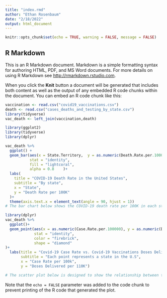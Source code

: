 ```yaml
---
title: "index.rmd"
author: "Ethan Rosenbaum"
date: "2/18/2022"
output: html_document
---
```


```r
knitr::opts_chunk$set(echo = TRUE, warning = FALSE, message = FALSE)
```

## R Markdown

This is an R Markdown document. Markdown is a simple formatting syntax for authoring HTML, PDF, and MS Word documents. For more details on using R Markdown see <http://rmarkdown.rstudio.com>.

When you click the **Knit** button a document will be generated that includes both content as well as the output of any embedded R code chunks within the document. You can embed an R code chunk like this:

```r
vaccination <- read.csv("covid19_vaccinations.csv")
death <- read.csv("cases_deaths_and_testing_by_state.csv")
library(tidyverse)
vac_death <- left_join(vaccination,death)
```

```r
library(ggplot2)
library(tidyverse)
library(dplyr)
```

```r
vac_death %>%
  ggplot() +
  geom_bar(aes(x = State.Territory,  y = as.numeric(Death.Rate.per.100000)), 
           stat = "identity",
           fill = "lightcoral",
           alpha = 0.8    )+
  labs(
    title = "COVID-19 Death Rate in the United States",
    subtitle = "By state",
    x = "State",
    y = "Death Rate per 100K"
  )+
  theme(axis.text.x = element_text(angle = 90, hjust = 1))
# The bar chart below shows the COVID-19 death rate per 100K in each state of the United States. As shown in the graph, Arkansas, Delaware Vermont and other states have the higher COVID-19 death rate than others. Government in these states should strengthen medical power , hire more people to save people' life. 

```

```r
library(dplyr)
vac_death %>%
  ggplot()+
  geom_point(aes(x = as.numeric(Case.Rate.per.100000), y = as.numeric(Doses.Delivered.per.100K)),
             stat = "identity",
             color = "firebrick",
             shape = "diamond"
)+
  labs(title = "Covid-19 Case Rate vs. Covid-19 Vaccinations Doses Delivered Rate",
       subtitle = "Each point represents a state in the U.S",
       x = "Case Rate per 100k",
       y = "Doses Delivered per 110K")

# The scatter plot below is designed to show the relationship between the case rate of COVID-19 and the doses delivered rate of COVID-19 vaccinations in each state of the United States. As the graph show, there is a negative relationship between these two variables. It means that vaccination has a positive effect to the COVID. In this way, CDC and other health institutions should encourage citizens to get the vaccination. 
```






Note that the `echo = FALSE` parameter was added to the code chunk to prevent printing of the R code that generated the plot.
